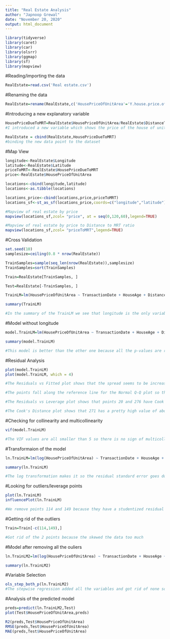 ```yaml
---
title: "Real Estate Analysis"
author: "Japnoop Grewal"
date: "November 20, 2020"
output: html_document
---
```



```r
library(tidyverse)
library(caret)
library(car)
library(olsrr)
library(ggmap)
library(sf)
library(mapview)
```

#Reading/importing the data
```r
RealEstate=read.csv('Real estate.csv')
```

#Renaming the data
```r
RealEstate=rename(RealEstate,c('HousePriceOfUnitArea'='Y.house.price.of.unit.area','TransactionDate'='X1.transaction.date','HouseAge'='X2.house.age','DistanceToMRT'='X3.distance.to.the.nearest.MRT.station','NumberOfConStores'='X4.number.of.convenience.stores','Latitude'='X5.latitude','Longitude'='X6.longitude'))
```

#Introducing a new explanatory variable
```r
HousePriceDueToMRT=RealEstate$HousePriceOfUnitArea/RealEstate$DistanceToMRT
#I introduced a new variable which shows the price of the house of unit area due to the how far it is to the MRT Station

RealEstate = cbind(RealEstate,HousePriceDueToMRT)
#binding the new data point to the dataset
```

#Map View
```r
longitude<-RealEstate$Longitude
latitude<-RealEstate$Latitude
priceToMRT<-RealEstate$HousePriceDueToMRT
price<-RealEstate$HousePriceOfUnitArea

locations<-cbind(longitude,latitude)
locations<-as.tibble(locations)

locations_price<-cbind(locations,price,priceToMRT)
locations_sf<-st_as_sf(locations_price,coords=c("longitude","latitude"),crs=4326)

#Mapview of real estate by price
mapview(locations_sf,zcol= "price", at = seq(0,120,60),legend=TRUE)

#Mapview of real estate by price to Distance to MRT ratio
mapview(locations_sf,zcol= "priceToMRT",legend=TRUE)
```

#Cross Validation
```r
set.seed(10)
samplesize=ceiling(0.8 * nrow(RealEstate))

TrainSamples=sample(seq_len(nrow(RealEstate)),samplesize)
TrainSamples=sort(TrainSamples)

Train=RealEstate[TrainSamples, ]

Test=RealEstate[-TrainSamples, ]

TrainLM=lm(HousePriceOfUnitArea ~ TransactionDate + HouseAge + DistanceToMRT + NumberOfConStores + Latitude + Longitude + HousePriceDueToMRT, data=RealEstate)

summary(TrainLM)

#In the summary of the TrainLM we see that longitude is the only variable with a high p-value. This high p-value is significant because it shows that we should get rid of the longitude variable. 
```

#Model without longitude
```r
model.TrainLM=lm(HousePriceOfUnitArea ~ TransactionDate + HouseAge + DistanceToMRT + NumberOfConStores + Latitude + HousePriceDueToMRT, data=Train)

summary(model.TrainLM)

#This model is better than the other one because all the p-values are relatively small.
```

#Residual Analysis
```r
plot(model.TrainLM)
plot(model.TrainLM, which = 4)

#The Residuals vs Fitted plot shows that the spread seems to be increasing and points 114,271,313 might be outliers.

#The points fall along the reference line for the Normal Q-Q plot so the normality assumption is reasonable.

#The Residuals vs Leverage plot shows that points 20 and 276 have Cook's distance of more than 0.5 so they are influential points.

#The Cook's Distance plot shows that 271 has a pretty high value of about 0.26 but it is not more than 0.5 so it is not influential, but points 20 and 276 are. 
```

#Checking for collinearity and multicollinearity
```r
vif(model.TrainLM)

#The VIF values are all smaller than 5 so there is no sign of multicollinearity. 
```

#Transformaion of the model
```r
ln.TrainLM=lm(log(HousePriceOfUnitArea) ~ TransactionDate + HouseAge + DistanceToMRT + NumberOfConStores + Latitude + HousePriceDueToMRT, data=Train)

summary(ln.TrainLM)

#The log transformation makes it so the residual standard error goes down and the r and r-squared both increase. This all means that the model fits better. 
```

#Looking for outliers/leverage points
```r
plot(ln.TrainLM)
influencePlot(ln.TrainLM)

#We remove points 114 and 149 because they have a studentized residual of more than 3 so they are considered outliers.  All the Cook's distances are less than 0.5 so there are no influential points.
```

#Getting rid of the outliers
```r
Train=Train[-c(114,149),]

#Got rid of the 2 points because the skewed the data too much
```

#Model after removing all the ouliers
```r
ln.TrainLM2=lm(log(HousePriceOfUnitArea) ~ TransactionDate + HouseAge + DistanceToMRT + NumberOfConStores + Latitude + HousePriceDueToMRT, data=Train)

summary(ln.TrainLM2)
```

#Variable Selection
```r
ols_step_both_p(ln.TrainLM2)
#The stepwise regression added all the variables and got rid of none so that means that all the variables in the model are significant. 
```

#Analysis of the predicted model
```r
preds=predict(ln.TrainLM2,Test)
plot(Test$HousePriceOfUnitArea,preds)

R2(preds,Test$HousePriceOfUnitArea)
RMSE(preds,Test$HousePriceOfUnitArea)
MAE(preds,Test$HousePriceOfUnitArea)
```
